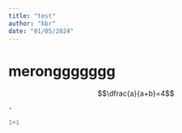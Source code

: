 ```yaml
---
title: "test"
author: "kbr"
date: "01/05/2024"
---
```


# meronggggggg


$$\dfrac{a}{a+b}=4$$

`-`

```python
1+1
```
